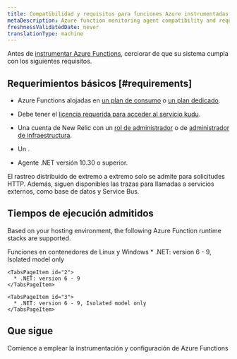 ```yaml
---
title: Compatibilidad y requisitos para funciones Azure instrumentadas
metaDescription: Azure function monitoring agent compatibility and requirements.
freshnessValidatedDate: never
translationType: machine
---
```


Antes de [instrumentar Azure Functions](/docs/serverless-function-monitoring/aws-lambda-monitoring/instrument-lambda-function/configure-serverless-aws-monitoring), cerciorar de que su sistema cumpla con los siguientes requisitos.

## Requerimientos básicos [#requirements]

* Azure Functions alojadas en [un plan de consumo](https://learn.microsoft.com/en-us/azure/azure-functions/consumption-plan) o [un plan dedicado](https://learn.microsoft.com/en-us/azure/azure-functions/dedicated-plan).

* Debe tener el [licencia requerida para acceder al servicio kudu](https://learn.microsoft.com/en-us/azure/app-service/resources-kudu#access-kudu-for-your-app).

* Una cuenta de New Relic con un [rol de administrador](/docs/accounts/original-accounts-billing/original-users-roles/users-roles-original-user-model/#roles) o de [administrador de infraestructura](/docs/accounts/original-accounts-billing/original-users-roles/users-roles-original-user-model#add-on).

* Un <InlinePopover type="userKey" />.

* Agente .NET versión 10.30 o superior.

<Callout variant="tip" title="NOTA">
  El rastreo distribuido de extremo a extremo solo se admite para solicitudes HTTP. Además, siguen disponibles las trazas para llamadas a servicios externos, como base de datos y Service Bus.
</Callout>

## Tiempos de ejecución admitidos

Based on your hosting environment, the following Azure Function runtime stacks are supported.

<Tabs>
  <TabsBar>
    <TabsBarItem id="3">Funciones en contenedores de</TabsBarItem> <TabsBarItem id="1">Linux</TabsBarItem> <TabsBarItem id="2">y Windows</TabsBarItem>
  </TabsBar>

  <TabsPages>
    <TabsPageItem id="1">
      * .NET: version 6 - 9, Isolated model only
    </TabsPageItem>

    <TabsPageItem id="2">
      * .NET: version 6 - 9
    </TabsPageItem>

    <TabsPageItem id="3">
      * .NET: version 6 - 9, Isolated model only
    </TabsPageItem>
  </TabsPages>
</Tabs>

## Que sigue

<DocTiles>
  <DocTile title="Install and configure Azure Functions monitoring" path="/docs/serverless-function-monitoring/azure-function-monitoring/install-serverless-azure-monitoring">Comience a emplear la instrumentación y configuración de Azure Functions</DocTile>
</DocTiles>